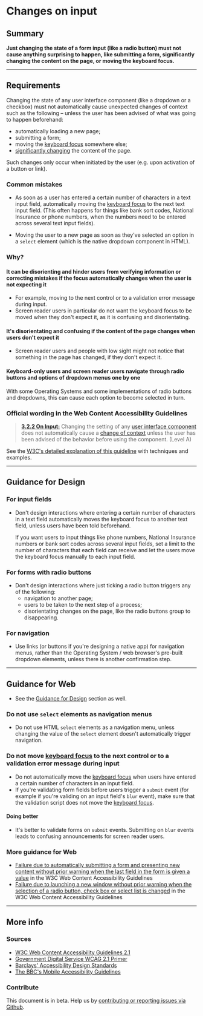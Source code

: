 
# Changes on input

## Summary

**Just changing the state of a form input (like a radio button) must not cause anything surprising to happen, like submitting a form, significantly changing the content on the page, or moving the keyboard focus.**

---

## Requirements

Changing the state of any user interface component (like a dropdown or a checkbox) must not automatically cause unexpected changes of context such as the following – unless the user has been advised of what was going to happen beforehand:

- automatically loading a new page;
- submitting a form;
- moving the [keyboard focus](/playbook/definitions#keyboard-focus) somewhere else;
- [significantly changing](https://www.w3.org/TR/UNDERSTANDING-WCAG20/consistent-behavior-unpredictable-change.html#context-changedef) the content of the page.

Such changes only occur when initiated by the user (e.g. upon activation of a button or link).

### Common mistakes

- As soon as a user has entered a certain number of characters in a text input field, automatically moving the [keyboard focus](/playbook/definitions#keyboard-focus) to the next text input field. (This often happens for things like bank sort codes, National Insurance or phone numbers, when the numbers need to be entered across several text input fields).

- Moving the user to a new page as soon as they've selected an option in a `select` element (which is the native dropdown component in HTML).

### Why?

#### It can be disorienting and hinder users from verifying information or correcting mistakes if the focus automatically changes when the user is not expecting it

- For example, moving to the next control or to a validation error message during input.
- Screen reader users in particular do not want the keyboard focus to be moved when they don't expect it, as it is confusing and disorientating.

#### It's disorientating and confusing if the content of the page changes when users don't expect it

- Screen reader users and people with low sight might not notice that something in the page has changed, if they don't expect it.

#### Keyboard-only users and screen reader users navigate through radio buttons and options of dropdown menus one by one

With some Operating Systems and some implementations of radio buttons and dropdowns, this can cause each option to become selected in turn.

### Official wording in the Web Content Accessibility Guidelines

> [**3.2.2 On Input:**](https://www.w3.org/TR/UNDERSTANDING-WCAG20/consistent-behavior-unpredictable-change.html) Changing the setting of any [user interface component](https://www.w3.org/TR/UNDERSTANDING-WCAG20/consistent-behavior-unpredictable-change.html#user-interface-componentdef) does not automatically cause a [change of context](https://www.w3.org/TR/UNDERSTANDING-WCAG20/consistent-behavior-unpredictable-change.html#context-changedef) unless the user has been advised of the behavior before using the component. (Level A)

See the [W3C's detailed explanation of this guideline](https://www.w3.org/TR/UNDERSTANDING-WCAG20/consistent-behavior-unpredictable-change.html) with techniques and examples.

---

## Guidance for Design

### For input fields

- Don't design interactions where entering a certain number of characters in a text field automatically moves the keyboard focus to another text field, unless users have been told beforehand.

  If you want users to input things like phone numbers, National Insurance numbers or bank sort codes across several input fields, set a limit to the number of characters that each field can receive and let the users move the keyboard focus manually to each input field.

### For forms with radio buttons

- Don't design interactions where just ticking a radio button triggers any of the following:
  - navigation to another page;
  - users to be taken to the next step of a process;
  - disorientating changes on the page, like the radio buttons group to disappearing.

### For navigation

- Use links (or buttons if you're designing a native app) for navigation menus, rather than the Operating System / web browser's pre-built dropdown elements, unless there is another confirmation step.

---

## Guidance for Web

- See the [Guidance for Design](#guidance-for-design) section as well.

### Do not use `select` elements as navigation menus

- Do not use HTML `select` elements as a navigation menu, unless changing the value of the `select` element doesn't automatically trigger navigation.

### Do not move [keyboard focus](/playbook/definitions#keyboard-focus) to the next control or to a validation error message during input

- Do not automatically move the [keyboard focus](/playbook/definitions#keyboard-focus) when users have entered a certain number of characters in an input field.
- If you're validating form fields before users trigger a `submit` event (for example if you're validing on an input field's `blur` event), make sure that the validation script does not move the [keyboard focus](/playbook/definitions#keyboard-focus).

#### Doing better

- It's better to validate forms on `submit` events. Submitting on `blur` events leads to confusing announcements for screen reader users.

### More guidance for Web

- [Failure due to automatically submitting a form and presenting new content without prior warning when the last field in the form is given a value](https://www.w3.org/TR/WCAG20-TECHS/F36) in the W3C Web Content Accessibility Guidelines
- [Failure due to launching a new window without prior warning when the selection of a radio button, check box or select list is changed](https://www.w3.org/TR/WCAG20-TECHS/F37) in the W3C Web Content Accessibility Guidelines

---

## More info

### Sources

- [W3C Web Content Accessibility Guidelines 2.1](https://www.w3.org/TR/WCAG21/)
- [Government Digital Service WCAG 2.1 Primer](https://alphagov.github.io/wcag-primer/)
- [Barclays' Accessibility Design Standards](https://home.barclays/who-we-are/our-suppliers/our-requirements-of-external-suppliers/)
- [The BBC's Mobile Accessibility Guidelines](https://www.bbc.co.uk/guidelines/futuremedia/accessibility/mobile/summary)

### Contribute

This document is in beta. Help us by [contributing or reporting issues via Github](https://github.com/web-accessibility-io/web-accessibility.io).
